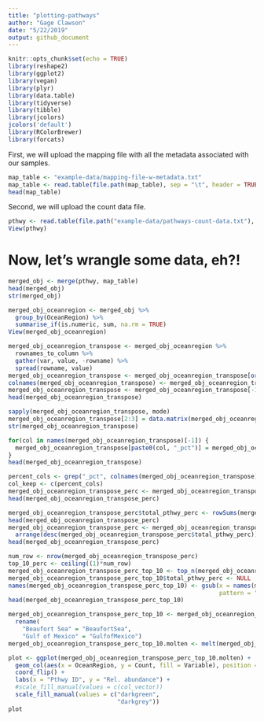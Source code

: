 ```yaml
---
title: "plotting-pathways"
author: "Gage Clawson"
date: "5/22/2019"
output: github_document
---
```


```r
knitr::opts_chunk$set(echo = TRUE)
library(reshape2)
library(ggplot2)
library(vegan)
library(plyr)
library(data.table)
library(tidyverse)
library(tibble)
library(jcolors)
jcolors('default')
library(RColorBrewer)
library(forcats)
```

First, we will upload the mapping file with all the metadata associated with our samples.

```r
map_table <- "example-data/mapping-file-w-metadata.txt"
map_table <- read.table(file.path(map_table), sep = "\t", header = TRUE, check.names = FALSE)
head(map_table)
```

Second, we will upload the count data file.
```r
pthwy <- read.table(file.path("example-data/pathways-count-data.txt"), sep = "\t", header = TRUE, check.names = FALSE)
View(pthwy)
```

# Now, let's wrangle some data, eh?!



```r
merged_obj <- merge(pthwy, map_table)
head(merged_obj)
str(merged_obj)
```
```r
merged_obj_oceanregion <- merged_obj %>%
  group_by(OceanRegion) %>%
  summarise_if(is.numeric, sum, na.rm = TRUE)
View(merged_obj_oceanregion)
```

```r
merged_obj_oceanregion_transpose <- merged_obj_oceanregion %>%
  rownames_to_column %>% 
  gather(var, value, -rowname) %>% 
  spread(rowname, value) 
merged_obj_oceanregion_transpose <- merged_obj_oceanregion_transpose[order(match(merged_obj_oceanregion_transpose$var,names(merged_obj_oceanregion))),]
colnames(merged_obj_oceanregion_transpose) <- merged_obj_oceanregion_transpose[1,] 
merged_obj_oceanregion_transpose <- merged_obj_oceanregion_transpose[-1, ]
head(merged_obj_oceanregion_transpose)
```


```r
sapply(merged_obj_oceanregion_transpose, mode)
merged_obj_oceanregion_transpose[2:3] = data.matrix(merged_obj_oceanregion_transpose[2:3])
str(merged_obj_oceanregion_transpose)
```

```r
for(col in names(merged_obj_oceanregion_transpose)[-1]) {
  merged_obj_oceanregion_transpose[paste0(col, "_pct")] = merged_obj_oceanregion_transpose[col] / sum(merged_obj_oceanregion_transpose[col])
}
head(merged_obj_oceanregion_transpose)
```

```r
percent_cols <- grep("_pct", colnames(merged_obj_oceanregion_transpose))
col_keep <- c(percent_cols)
merged_obj_oceanregion_transpose_perc <- merged_obj_oceanregion_transpose[, c(1, col_keep)]
head(merged_obj_oceanregion_transpose_perc)
```


```r
merged_obj_oceanregion_transpose_perc$total_pthwy_perc <- rowSums(merged_obj_oceanregion_transpose_perc[,-1])
head(merged_obj_oceanregion_transpose_perc)
merged_obj_oceanregion_transpose_perc <- merged_obj_oceanregion_transpose_perc %>% 
  arrange(desc(merged_obj_oceanregion_transpose_perc$total_pthwy_perc))
head(merged_obj_oceanregion_transpose_perc)
```

```r
num_row <- nrow(merged_obj_oceanregion_transpose_perc)
top_10_perc <- ceiling((1)*num_row)
merged_obj_oceanregion_transpose_perc_top_10 <- top_n(merged_obj_oceanregion_transpose_perc, top_10_perc)
merged_obj_oceanregion_transpose_perc_top_10$total_pthwy_perc <- NULL
names(merged_obj_oceanregion_transpose_perc_top_10) <- gsub(x = names(merged_obj_oceanregion_transpose_perc_top_10),
                                                            pattern = "_pct", replacement = "")
head(merged_obj_oceanregion_transpose_perc_top_10)
```

```r
merged_obj_oceanregion_transpose_perc_top_10 <- merged_obj_oceanregion_transpose_perc_top_10 %>%
  rename(
    "Beaufort Sea" = "BeaufortSea",
    "Gulf of Mexico" = "GulfofMexico")
merged_obj_oceanregion_transpose_perc_top_10.molten <- melt(merged_obj_oceanregion_transpose_perc_top_10, value.name="Count", variable.name="Variable", na.rm=TRUE)

```

```r
plot <- ggplot(merged_obj_oceanregion_transpose_perc_top_10.molten) +
  geom_col(aes(x = OceanRegion, y = Count, fill = Variable), position = 'dodge') +
  coord_flip() +
  labs(x = "Pthwy ID", y = "Rel. abundance") +
  #scale_fill_manual(values = c(col_vector))
  scale_fill_manual(values = c("darkgreen",
                               "darkgrey"))
plot
```
